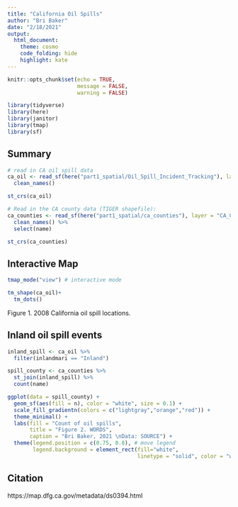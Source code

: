 ```yaml
---
title: "California Oil Spills"
author: "Bri Baker"
date: "2/18/2021"
output:
  html_document:
    theme: cosmo
    code_folding: hide
    highlight: kate
---
```


```r
knitr::opts_chunk$set(echo = TRUE,
                      message = FALSE,
                      warning = FALSE)

library(tidyverse)
library(here)
library(janitor)
library(tmap)
library(sf)

```

## Summary


```r

# read in CA oil spill data
ca_oil <- read_sf(here("part1_spatial/Oil_Spill_Incident_Tracking"), layer = "Oil_Spill_Incident_Tracking") %>% 
  clean_names()

st_crs(ca_oil)

# Read in the CA county data (TIGER shapefile):
ca_counties <- read_sf(here("part1_spatial/ca_counties"), layer = "CA_Counties_TIGER2016") %>% 
  clean_names() %>% 
  select(name)

st_crs(ca_counties)

```


## Interactive Map

```r

tmap_mode("view") # interactive mode

tm_shape(ca_oil)+
  tm_dots()

```
Figure 1. 2008 California oil spill locations.

## Inland oil spill events

```r
inland_spill <- ca_oil %>%
  filter(inlandmari == "Inland")

spill_county <- ca_counties %>% 
  st_join(inland_spill) %>% 
  count(name)

```

```r
ggplot(data = spill_county) +
  geom_sf(aes(fill = n), color = "white", size = 0.1) +
  scale_fill_gradientn(colors = c("lightgray","orange","red")) +
  theme_minimal() +
  labs(fill = "Count of oil spills",
       title = "Figure 2. WORDS",
       caption = "Bri Baker, 2021 \nData: SOURCE") +
  theme(legend.position = c(0.75, 0.8), # move legend
        legend.background = element_rect(fill="white", 
                                         linetype = "solid", color = "whitesmoke"))
```




## Citation
https://map.dfg.ca.gov/metadata/ds0394.html
